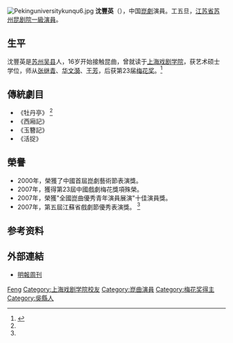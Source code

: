 [[File:Pekinguniversitykunqu6.jpg|thumb]]
'''沈豐英'''（{{bd|？|}}），中国[[崑劇|崑劇]]演員。工五旦，[[江苏省苏州昆剧院|江苏省苏州昆剧院]][[一級演員|一級演員]]。

== 生平 ==
沈豐英是[[苏州|苏州]][[吴县|吴县]]人，16岁开始接触昆曲，曾就读于[[上海戏剧学院|上海戏剧学院]]，获艺术硕士学位，师从[[张继青|张继青]]、[[华文漪|华文漪]]、[[王芳|王芳]]，后获第23届[[梅花奖|梅花奖]]。<ref name="昆曲">{{Cite web |url=http://www.hzdjy.com/2014/07/22/%e6%98%86%e6%9b%b2%e5%90%8d%e5%ae%b6-%e6%b2%88%e4%b8%b0%e8%8b%b1/|title=昆曲名家——沈丰英
 |accessdate=2019-10-29 |archive-date=2021-10-29 }}</ref>

== 傳統劇目 ==
*《牡丹亭》 <ref name="昆曲"/>
*《西廂記》
*《玉簪記》
*《活捉》

== 榮譽 ==
* 2000年，榮獲了中國首屆崑劇藝術節表演獎。
* 2007年，獲得第23屆中國戲劇梅花獎項殊榮。
* 2007年，榮獲"全國崑曲優秀青年演員展演"十佳演員獎。
* 2007年，第五屆江蘇省戲劇節優秀表演獎。 <ref name="昆曲"/>

== 参考资料 ==
{{reflist}}

== 外部連結 ==
* [https://web.archive.org/web/20160305143719/http://www.mingpaoweekly.com/htm/20081121/mec1.htm 明報周刊]{{zh-hant}}

{{China-artist-stub}}
{{中国戏剧梅花奖}}

{{Authority control}}
{{DEFAULTSORT:Shen沈}}
[[Category:沈姓|Feng]]
[[Category:上海戏剧学院校友|Category:上海戏剧学院校友]]
[[Category:崑曲演員|Category:崑曲演員]]
[[Category:梅花奖得主|Category:梅花奖得主]]
[[Category:吳縣人|Category:吳縣人]]